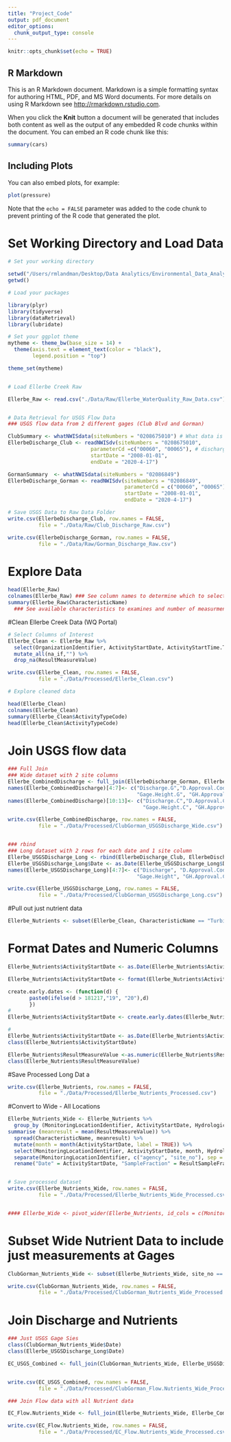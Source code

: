 ```yaml
---
title: "Project_Code"
output: pdf_document
editor_options: 
  chunk_output_type: console
---
```


```r
knitr::opts_chunk$set(echo = TRUE)
```

## R Markdown

This is an R Markdown document. Markdown is a simple formatting syntax for authoring HTML, PDF, and MS Word documents. For more details on using R Markdown see <http://rmarkdown.rstudio.com>.

When you click the **Knit** button a document will be generated that includes both content as well as the output of any embedded R code chunks within the document. You can embed an R code chunk like this:

```r
summary(cars)
```

## Including Plots

You can also embed plots, for example:

```r
plot(pressure)
```

Note that the `echo = FALSE` parameter was added to the code chunk to prevent printing of the R code that generated the plot.

# Set Working Directory and Load Data 
```r
# Set your working directory

setwd("/Users/rmlandman/Desktop/Data Analytics/Environmental_Data_Analytics_2020/Project/EDA_2020_Project")
getwd()

# Load your packages

library(plyr)
library(tidyverse)
library(dataRetrieval)
library(lubridate)

# Set your ggplot theme
mytheme <- theme_bw(base_size = 14) +
  theme(axis.text = element_text(color = "black"), 
        legend.position = "top")

theme_set(mytheme)


# Load Ellerbe Creek Raw 

Ellerbe_Raw <- read.csv("./Data/Raw/Ellerbe_WaterQuality_Raw_Data.csv")


# Data Retrieval for USGS Flow Data 
### USGS flow data from 2 different gages (Club Blvd and Gorman)

ClubSummary <- whatNWISdata(siteNumbers = "0208675010") # What data is available? What parameters? 
EllerbeDischarge_Club <- readNWISdv(siteNumbers = "0208675010",
                           parameterCd =c("00060", "00065"), # discharge (ft3/s), gage height (ft)
                           startDate = "2008-01-01",
                           endDate = "2020-4-17")

GormanSummary  <- whatNWISdata(siteNumbers = "02086849")
EllerbeDischarge_Gorman <- readNWISdv(siteNumbers = "02086849",
                                      parameterCd = c("00060", "00065"), # discharge (ft3/s), gage height
                                      startDate = "2008-01-01",
                                      endDate = "2020-4-17")

# Save USGS Data to Raw Data Folder 
write.csv(EllerbeDischarge_Club, row.names = FALSE, 
          file = "./Data/Raw/Club_Discharge_Raw.csv")

write.csv(EllerbeDischarge_Gorman, row.names = FALSE, 
          file = "./Data/Raw/Gorman_Discharge_Raw.csv")

```

# Explore Data 
```r
head(Ellerbe_Raw)
colnames(Ellerbe_Raw) ### See column names to determine which to select
summary(Ellerbe_Raw$CharacteristicName) 
  ### See available characteristics to examines and number of measurments for each


```

#Clean Ellerbe Creek Data (WQ Portal)
```r
# Select Columns of Interest 
Ellerbe_Clean <- Ellerbe_Raw %>%
  select(OrganizationIdentifier, ActivityStartDate, ActivityStartTime.Time, MonitoringLocationIdentifier, HydrologicEvent, HydrologicCondition, CharacteristicName, ResultSampleFractionText, ResultMeasureValue, ResultStatusIdentifier, ResultValueTypeName) %>%
  mutate_all(na_if,"") %>% 
  drop_na(ResultMeasureValue)

write.csv(Ellerbe_Clean, row.names = FALSE, 
          file = "./Data/Processed/Ellerbe_Clean.csv")

# Explore cleaned data

head(Ellerbe_Clean)
colnames(Ellerbe_Clean)
summary(Ellerbe_Clean$ActivityTypeCode)
head(Ellerbe_Clean$ActivityTypeCode)

```

# Join USGS flow data 
```r

### Full Join
### Wide dataset with 2 site columns 
Ellerbe_CombinedDischarge <- full_join(EllerbeDischarge_Gorman, EllerbeDischarge_Club, by = "Date")
names(Ellerbe_CombinedDischarge)[4:7]<- c("Discharge.G","D.Approval.Code.G",
                                          "Gage.Height.G", "GH.Approval.Code.G" )
names(Ellerbe_CombinedDischarge)[10:13]<- c("Discharge.C","D.Approval.Code.C",
                                            "Gage.Height.C", "GH.Approval.Code.C")

write.csv(Ellerbe_CombinedDischarge, row.names = FALSE, 
          file = "./Data/Processed/ClubGorman_USGSDischarge_Wide.csv")


### rbind 
### Long dataset with 2 rows for each date and 1 site column 
Ellerbe_USGSDischarge_Long <- rbind(EllerbeDischarge_Club, EllerbeDischarge_Gorman)
Ellerbe_USGSDischarge_Long$Date <- as.Date(Ellerbe_USGSDischarge_Long$Date, format = "%Y-%m-%d")
names(Ellerbe_USGSDischarge_Long)[4:7]<- c("Discharge", "D.Approval.Code",
                                          "Gage.Height", "GH.Approval.Code")

write.csv(Ellerbe_USGSDischarge_Long, row.names = FALSE, 
          file = "./Data/Processed/ClubGorman_USGSDischarge_Long.csv")
```


#Pull out just nutrient data 
```r
Ellerbe_Nutrients <- subset(Ellerbe_Clean, CharacteristicName == "Turbidity" | CharacteristicName == "Temperature, water" | CharacteristicName == "Total suspended solids" | CharacteristicName == "Nitrogen, mixed forms (NH3), (NH4), organic, (NO2) and (NO3)" | CharacteristicName == "Nitrate" | CharacteristicName == "Inorganic nitrogen (nitrate and nitrite)" | CharacteristicName == "Phosphorus")


```

# Format Dates and Numeric Columns 
```r
Ellerbe_Nutrients$ActivityStartDate <- as.Date(Ellerbe_Nutrients$ActivityStartDate, format = "%m/%d/%y")

Ellerbe_Nutrients$ActivityStartDate <- format(Ellerbe_Nutrients$ActivityStartDate, "%y%m%d")

create.early.dates <- (function(d) {
       paste0(ifelse(d > 181217,"19", "20"),d)
       })
#
Ellerbe_Nutrients$ActivityStartDate <- create.early.dates(Ellerbe_Nutrients$ActivityStartDate)

#
Ellerbe_Nutrients$ActivityStartDate <- as.Date(Ellerbe_Nutrients$ActivityStartDate, format = "%Y%m%d")
class(Ellerbe_Nutrients$ActivityStartDate)

Ellerbe_Nutrients$ResultMeasureValue <-as.numeric(Ellerbe_Nutrients$ResultMeasureValue)
class(Ellerbe_Nutrients$ResultMeasureValue)

```

#Save Processed Long Dat a
```r

write.csv(Ellerbe_Nutrients, row.names = FALSE, 
          file = "./Data/Processed/Ellerbe_Nutrients_Processed.csv")
```


#Convert to Wide - All Locations

```r
Ellerbe_Nutrients_Wide <- Ellerbe_Nutrients %>%
  group_by (MonitoringLocationIdentifier, ActivityStartDate, HydrologicEvent, CharacteristicName,ResultSampleFractionText) %>% 
summarise (meanresult = mean(ResultMeasureValue)) %>% 
  spread(CharacteristicName, meanresult) %>% 
  mutate(month = month(ActivityStartDate, label = TRUE)) %>% 
  select(MonitoringLocationIdentifier, ActivityStartDate, month, HydrologicEvent:Turbidity) %>% 
  separate(MonitoringLocationIdentifier, c("agency", "site_no"), sep = "-") %>% 
  rename("Date" = ActivityStartDate, "SampleFraction" = ResultSampleFractionText, "Inorganic_N" = `Inorganic nitrogen (nitrate and nitrite)`, "Mixed_N" = `Nitrogen, mixed forms (NH3), (NH4), organic, (NO2) and (NO3)`, "TP" = Phosphorus, "TSS" =  `Total suspended solids`, "Temperature" =`Temperature, water`)


# Save processed dataset 
write.csv(Ellerbe_Nutrients_Wide, row.names = FALSE, 
          file = "./Data/Processed/Ellerbe_Nutrients_Wide_Processed.csv")


#### Ellerbe_Wide <- pivot_wider(Ellerbe_Nutrients, id_cols = c(MonitoringLocationIdentifier,ActivityStartDate, `ActivityStartTime.Time`), names_from = CharacteristicName, values_from = ResultMeasureValue)

```

# Subset Wide Nutrient Data to include just measurements at Gages 

```r

ClubGorman_Nutrients_Wide <- subset(Ellerbe_Nutrients_Wide, site_no == "0208675010" | site_no == "02086849")

write.csv(ClubGorman_Nutrients_Wide, row.names = FALSE, 
          file = "./Data/Processed/ClubGorman_Nutrients_Wide_Processed.csv")

```

# Join Discharge and Nutrients 
```r

### Just USGS Gage Sies
class(ClubGorman_Nutrients_Wide$Date)
class(Ellerbe_USGSDischarge_Long$Date)

EC_USGS_Combined <- full_join(ClubGorman_Nutrients_Wide, Ellerbe_USGSDischarge_Long, by = c("site_no","Date"))


write.csv(EC_USGS_Combined, row.names = FALSE, 
          file = "./Data/Processed/ClubGorman_Flow.Nutrients_Wide_Processed.csv")

### Join Flow data with all Nutrient data 

EC_Flow.Nutrients_Wide <- full_join(Ellerbe_Nutrients_Wide, Ellerbe_CombinedDischarge, by = "Date")

write.csv(EC_Flow.Nutrients_Wide, row.names = FALSE, 
          file = "./Data/Processed/EC_Flow.Nutrients_Wide_Processed.csv")


```



